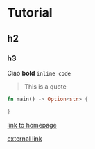 
<Head>
  <title>Tuono tutorial</title>
</Head>

# Tutorial

## h2

### h3

Ciao **bold** `inline code`

> This is a quote

```rust
fn main() -> Option<str> {

}
```

[link to homepage](/)

[external link](https://google.com)
